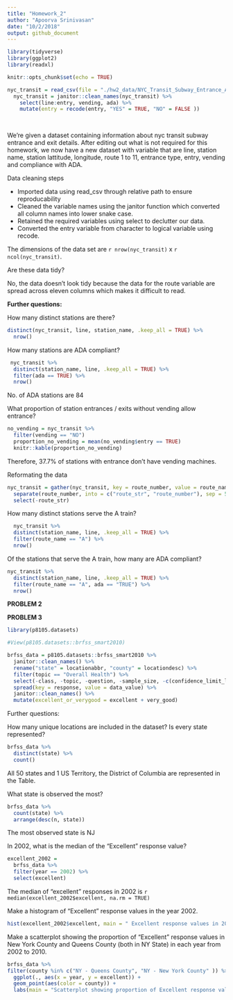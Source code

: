 ```yaml
---
title: "Homework_2"
author: "Apoorva Srinivasan"
date: "10/2/2018"
output: github_document
---
```

```r
library(tidyverse)
library(ggplot2)
library(readxl)
```

```r
knitr::opts_chunk$set(echo = TRUE)
```

```r

nyc_transit = read_csv(file = "./hw2_data/NYC_Transit_Subway_Entrance_And_Exit_Data.csv") 
  nyc_transit = janitor::clean_names(nyc_transit) %>%
    select(line:entry, vending, ada) %>%
    mutate(entry = recode(entry, "YES" = TRUE, "NO" = FALSE ))
  
   
```

We're given a dataset containing information about nyc transit subway entrance and exit details. After editing out what is not required for this homework, we now have a new dataset with variable that are line, station name, station lattitude, longitude, route 1 to 11, entrance type, entry, vending and compliance with ADA.

Data cleaning steps

* Imported data using read_csv through relative path to ensure reproducability
* Cleaned the variable names using the janitor function which converted all column names into lower snake case.
* Retained the required variables using select to declutter our data.
* Converted the entry variable from character to logical variable using recode.

The dimensions of the data set are  `r nrow(nyc_transit)` x `r ncol(nyc_transit)`. 

Are these data tidy?

No, the data doesn't look tidy because the data for the route variable are spread across eleven columns which makes it difficult to read. 

__Further questions:__


How many distinct stations are there?
```r
distinct(nyc_transit, line, station_name, .keep_all = TRUE) %>%
  nrow()
```

How many stations are ADA compliant?

```r
 nyc_transit %>%
  distinct(station_name, line, .keep_all = TRUE) %>% 
  filter(ada == TRUE) %>% 
  nrow()

```

No. of ADA stations are 84


What proportion of station entrances / exits without vending allow entrance?



```r
no_vending = nyc_transit %>%
  filter(vending == "NO")
  proportion_no_vending = mean(no_vending$entry == TRUE)
  knitr::kable(proportion_no_vending)
```
Therefore, 37.7% of stations with entrance don't have vending machines.

Reformating the data 

```r
nyc_transit = gather(nyc_transit, key = route_number, value = route_name, route1:route11) %>%
  separate(route_number, into = c("route_str", "route_number"), sep = 5) %>%
  select(-route_str)
```


How many distinct stations serve the A train?
```r
  nyc_transit %>%
  distinct(station_name, line, .keep_all = TRUE) %>%
  filter(route_name == "A") %>%
  nrow()
```

Of the stations that serve the A train, how many are ADA compliant?

```r
nyc_transit %>%
  distinct(station_name, line, .keep_all = TRUE) %>%
  filter(route_name == "A", ada == "TRUE") %>%
  nrow()
```



__PROBLEM 2__



__PROBLEM 3__

```r
library(p8105.datasets)

#View(p8105.datasets::brfss_smart2010)
```


```r
brfss_data = p8105.datasets::brfss_smart2010 %>%
  janitor::clean_names() %>%
  rename("state" = locationabbr, "county" = locationdesc) %>% 
  filter(topic == "Overall Health") %>%
  select(-class, -topic, -question, -sample_size, -c(confidence_limit_low:geo_location)) %>%
  spread(key = response, value = data_value) %>%
  janitor::clean_names() %>%
  mutate(excellent_or_verygood = excellent + very_good)

```

Further questions:

How many unique locations are included in the dataset? Is every state represented? 

```r
brfss_data %>%
  distinct(state) %>% 
  count()
```

All 50 states and 1 US Territory, the District of Columbia are represented in the Table.

What state is observed the most?

```r
brfss_data %>%
  count(state) %>% 
  arrange(desc(n, state))
```
The most observed state is NJ

In 2002, what is the median of the “Excellent” response value?

```r
excellent_2002 =
  brfss_data %>% 
  filter(year == 2002) %>%
  select(excellent) 
```

The median of "excellent" responses in 2002 is `r median(excellent_2002$excellent, na.rm = TRUE)`

Make a histogram of “Excellent” response values in the year 2002.

```r
hist(excellent_2002$excellent, main = " Excellent response values in 2002", xlab = "excellent values" )
```


Make a scatterplot showing the proportion of “Excellent” response values in New York County and Queens County (both in NY State) in each year from 2002 to 2010.

```r
brfss_data %>%
filter(county %in% c("NY - Queens County", "NY - New York County" )) %>% 
  ggplot(., aes(x = year, y = excellent)) +
  geom_point(aes(color = county)) + 
  labs(main = "Scatterplot showing proportion of Excellent response values in New York County and Queens County", x = "year", y = "Proportion of Excellent Responses")
```




